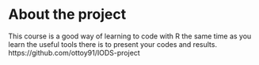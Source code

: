 
# About the project

This course is a good way of learning to code with R the same time as you learn the useful tools there is to present your codes and results. 
https://github.com/ottoy91/IODS-project
